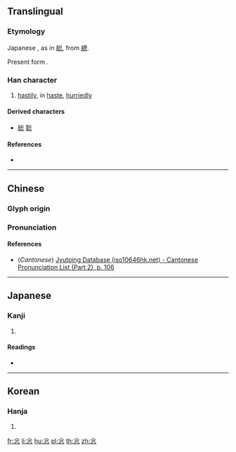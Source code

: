 {{character info/new}}
==Translingual==
{{ja-forms|忩|[[总]]|[[悤]]}}

===Etymology===
Japanese {{Han simp|悤|f=囪|t=公}}, as in [[総]], from [[總]].

Present form {{Han compound|公|心}}.

===Han character===
{{Han char|rn=61|rad=心|as=04|sn=7|four=|canj=CIP|ids=⿱公心}}

# [[hastily]], in [[haste]], [[hurriedly]]

====Derived characters====
* [[総]] [[聡]]

====References====
* {{Han ref|kx=0377.260|dkj=10366|dj=0705.130|hdz=42274.070|uh=5FE9|ud=24553}}

----

==Chinese==
{{zh-forms}}

===Glyph origin===
{{Han etym}}

===Pronunciation===
{{zh-pron
|m=cōng
|c=cung1
|mc=y
|oc=y
|ma=
|cat=adv
}}

====References====
* (''Cantonese'') [http://www.iso10646hk.net/jp/document/download.jsp Jyutping Database (iso10646hk.net) - Cantonese Pronunciation List (Part 2), p. 106]

----

==Japanese==

===Kanji===
{{ja-kanji|grade=|rs=心04}}

# {{defn|lang=ja|sort=心04}}

====Readings====
* {{ja-readings|on=[[そう]] (sō)|kun=[[にわか]] (niwaka), [[あわてる]] (awateru)}}

----

==Korean==

===Hanja===
{{ko-hanja|hangeul=총|rv=chong|mr=ch'ong}}

# {{defn|lang=ko|sort=心04}}

[[fr:忩]]
[[li:忩]]
[[hu:忩]]
[[pl:忩]]
[[th:忩]]
[[zh:忩]]